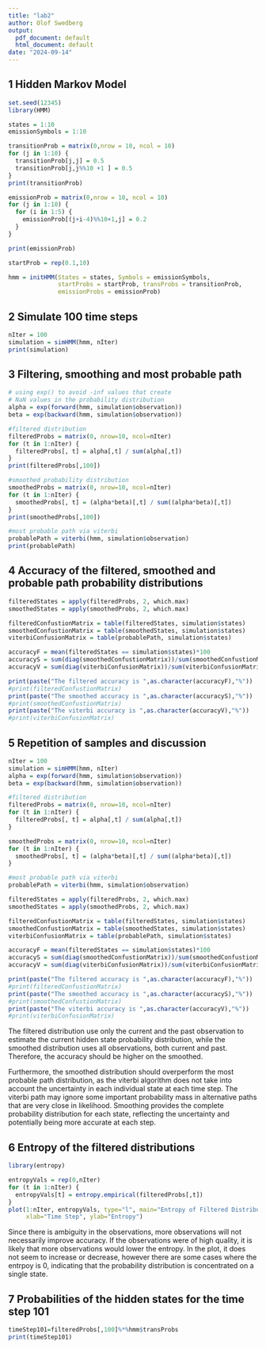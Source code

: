 ```yaml
---
title: "lab2"
author: Olof Swedberg
output:
  pdf_document: default
  html_document: default
date: "2024-09-14"
---
```

## 1 Hidden Markov Model
```r
set.seed(12345)
library(HMM)

states = 1:10
emissionSymbols = 1:10

transitionProb = matrix(0,nrow = 10, ncol = 10)
for (j in 1:10) {
  transitionProb[j,j] = 0.5
  transitionProb[j,j%%10 +1 ] = 0.5
}
print(transitionProb)

emissionProb = matrix(0,nrow = 10, ncol = 10)
for (j in 1:10) {
  for (i in 1:5) {
    emissionProb[(j+i-4)%%10+1,j] = 0.2
  }
}

print(emissionProb)

startProb = rep(0.1,10)

hmm = initHMM(States = states, Symbols = emissionSymbols, 
              startProbs = startProb, transProbs = transitionProb, 
              emissionProbs = emissionProb)
```
## 2 Simulate 100 time steps
```r
nIter = 100
simulation = simHMM(hmm, nIter)
print(simulation)
```
## 3 Filtering, smoothing and most probable path
```r

# using exp() to avoid -inf values that create 
# NaN values in the probability distribution
alpha = exp(forward(hmm, simulation$observation))
beta = exp(backward(hmm, simulation$observation))

#filtered distribution
filteredProbs = matrix(0, nrow=10, ncol=nIter)
for (t in 1:nIter) {
  filteredProbs[, t] = alpha[,t] / sum(alpha[,t])
}
print(filteredProbs[,100])

#smoothed probability distribution
smoothedProbs = matrix(0, nrow=10, ncol=nIter)
for (t in 1:nIter) {
  smoothedProbs[, t] = (alpha*beta)[,t] / sum((alpha*beta)[,t])
}
print(smoothedProbs[,100])

#most probable path via viterbi
probablePath = viterbi(hmm, simulation$observation)
print(probablePath)
```

## 4 Accuracy of the filtered, smoothed and probable path probability distributions

```r
filteredStates = apply(filteredProbs, 2, which.max)
smoothedStates = apply(smoothedProbs, 2, which.max)

filteredConfustionMatrix = table(filteredStates, simulation$states)
smoothedConfustionMatrix = table(smoothedStates, simulation$states)
viterbiConfusionMatrix = table(probablePath, simulation$states)

accuracyF = mean(filteredStates == simulation$states)*100
accuracyS = sum(diag(smoothedConfustionMatrix))/sum(smoothedConfustionMatrix)*100
accuracyV = sum(diag(viterbiConfusionMatrix))/sum(viterbiConfusionMatrix)*100

print(paste("The filtered accuracy is ",as.character(accuracyF),"%"))
#print(filteredConfustionMatrix)
print(paste("The smoothed accuracy is ",as.character(accuracyS),"%"))
#print(smoothedConfustionMatrix)
print(paste("The viterbi accuracy is ",as.character(accuracyV),"%"))
#print(viterbiConfusionMatrix)

```

## 5 Repetition of samples and discussion
```r
nIter = 100
simulation = simHMM(hmm, nIter)
alpha = exp(forward(hmm, simulation$observation))
beta = exp(backward(hmm, simulation$observation))

#filtered distribution
filteredProbs = matrix(0, nrow=10, ncol=nIter)
for (t in 1:nIter) {
  filteredProbs[, t] = alpha[,t] / sum(alpha[,t])
}

smoothedProbs = matrix(0, nrow=10, ncol=nIter)
for (t in 1:nIter) {
  smoothedProbs[, t] = (alpha*beta)[,t] / sum((alpha*beta)[,t])
}

#most probable path via viterbi
probablePath = viterbi(hmm, simulation$observation)

filteredStates = apply(filteredProbs, 2, which.max)
smoothedStates = apply(smoothedProbs, 2, which.max)

filteredConfustionMatrix = table(filteredStates, simulation$states)
smoothedConfustionMatrix = table(smoothedStates, simulation$states)
viterbiConfusionMatrix = table(probablePath, simulation$states)

accuracyF = mean(filteredStates == simulation$states)*100
accuracyS = sum(diag(smoothedConfustionMatrix))/sum(smoothedConfustionMatrix)*100
accuracyV = sum(diag(viterbiConfusionMatrix))/sum(viterbiConfusionMatrix)*100

print(paste("The filtered accuracy is ",as.character(accuracyF),"%"))
#print(filteredConfustionMatrix)
print(paste("The smoothed accuracy is ",as.character(accuracyS),"%"))
#print(smoothedConfustionMatrix)
print(paste("The viterbi accuracy is ",as.character(accuracyV),"%"))
#print(viterbiConfusionMatrix)

```
The filtered distribution use only the current and the past observation to estimate the current hidden state probability distribution, while the smoothed distribution uses all observations, both current and past. Therefore, the accuracy should be higher on the smoothed.

Furthermore, the smoothed distribution should overperform the most probable path distribution, as the viterbi algorithm does not take into account the uncertainty in each individual state at each time step. The viterbi path may ignore some important probability mass in alternative paths that are very close in likelihood. Smoothing provides the complete probability distribution for each state, reflecting the uncertainty and potentially being more accurate at each step.

## 6 Entropy of the filtered distributions   
```r
library(entropy)

entropyVals = rep(0,nIter)
for (t in 1:nIter) {
  entropyVals[t] = entropy.empirical(filteredProbs[,t])
}
plot(1:nIter, entropyVals, type="l", main="Entropy of Filtered Distributions Over Time",
     xlab="Time Step", ylab="Entropy")
```
Since there is ambiguity in the observations, more observations will not necessarily improve accuracy. If the observations were of high quality, it is likely that more observations would lower the entropy. In the plot, it does not seem to increase or decrease, however there are some cases where the entrpoy is 0, indicating that the probability distribution is concentrated on a single state.

## 7 Probabilities of the hidden states for the time step 101
```r
timeStep101=filteredProbs[,100]%*%hmm$transProbs
print(timeStep101)
```

